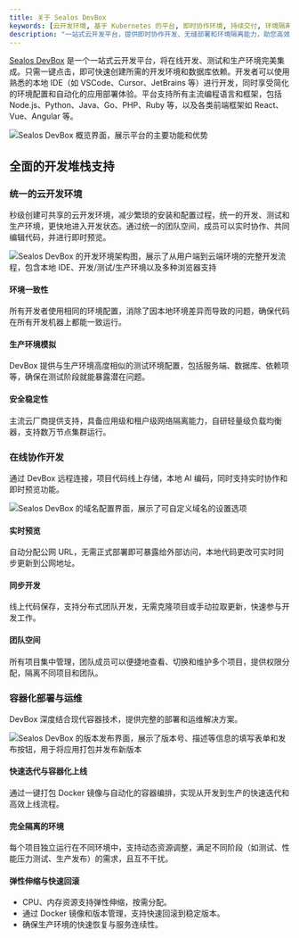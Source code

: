 ```yaml
---
title: 关于 Sealos DevBox
keywords: [云开发环境, 基于 Kubernetes 的平台, 即时协作环境, 持续交付, 环境隔离, 云原生基础设施, DevBox, Sealos, 集成开发平台, 无缝部署]
description: "一站式云开发平台，提供即时协作开发、无缝部署和环境隔离能力，助您高效管理开发工作流程，轻松实现团队协作。"
---
```


[Sealos DevBox](https://sealos.run/devbox) 是一个一站式云开发平台，将在线开发、测试和生产环境完美集成。只需一键点击，即可快速创建所需的开发环境和数据库依赖。开发者可以使用熟悉的本地 IDE（如 VSCode、Cursor、JetBrains 等）进行开发，同时享受简化的环境配置和自动化的应用部署体验。平台支持所有主流编程语言和框架，包括 Node.js、Python、Java、Go、PHP、Ruby 等，以及各类前端框架如 React、Vue、Angular 等。

![Sealos DevBox 概览界面，展示平台的主要功能和优势](./images/sealos-devbox-overview.zh-cn.jpg)

## 全面的开发堆栈支持

### 统一的云开发环境

秒级创建可共享的云开发环境，减少繁琐的安装和配置过程，统一的开发、测试和生产环境，更快地进入开发状态。通过统一的团队空间，成员可以实时协作、共同编辑代码，并进行即时预览。

![Sealos DevBox 的开发环境架构图，展示了从用户端到云端环境的完整开发流程，包含本地 IDE、开发/测试/生产环境以及多种浏览器支持](./images/sealos-devbox-architecture.zh-cn.png)

#### 环境一致性
所有开发者使用相同的环境配置，消除了因本地环境差异而导致的问题，确保代码在所有开发机器上都能一致运行。

#### 生产环境模拟
DevBox 提供与生产环境高度相似的测试环境配置，包括服务端、数据库、依赖项等，确保在测试阶段就能暴露潜在问题。

#### 安全稳定性
主流云厂商提供支持，具备应用级和租户级网络隔离能力，自研轻量级负载均衡器，支持数万节点集群运行。

### 在线协作开发

通过 DevBox 远程连接，项目代码线上存储，本地 AI 编码，同时支持实时协作和即时预览功能。

![Sealos DevBox 的域名配置界面，展示了可自定义域名的设置选项](./images/sealos-devbox-domain.zh-cn.svg)

#### 实时预览
自动分配公网 URL，无需正式部署即可暴露给外部访问，本地代码更改可实时同步更新到公网地址。

#### 同步开发
线上代码保存，支持分布式团队开发，无需克隆项目或手动拉取更新，快速参与开发工作。

#### 团队空间
所有项目集中管理，团队成员可以便捷地查看、切换和维护多个项目，提供权限分配，隔离不同项目和团队。

### 容器化部署与运维

DevBox 深度结合现代容器技术，提供完整的部署和运维解决方案。

![Sealos DevBox 的版本发布界面，展示了版本号、描述等信息的填写表单和发布按钮，用于将应用打包并发布新版本](./images/sealos-devbox-release.zh-cn.svg)

#### 快速迭代与容器化上线
通过一键打包 Docker 镜像与自动化的容器编排，实现从开发到生产的快速迭代和高效上线流程。

#### 完全隔离的环境
每个项目独立运行在不同环境中，支持动态资源调整，满足不同阶段（如测试、性能压力测试、生产发布）的需求，且互不干扰。

#### 弹性伸缩与快速回滚
- CPU、内存资源支持弹性伸缩，按需分配。
- 通过 Docker 镜像和版本管理，支持快速回滚到稳定版本。
- 确保生产环境的快速恢复与服务连续性。
